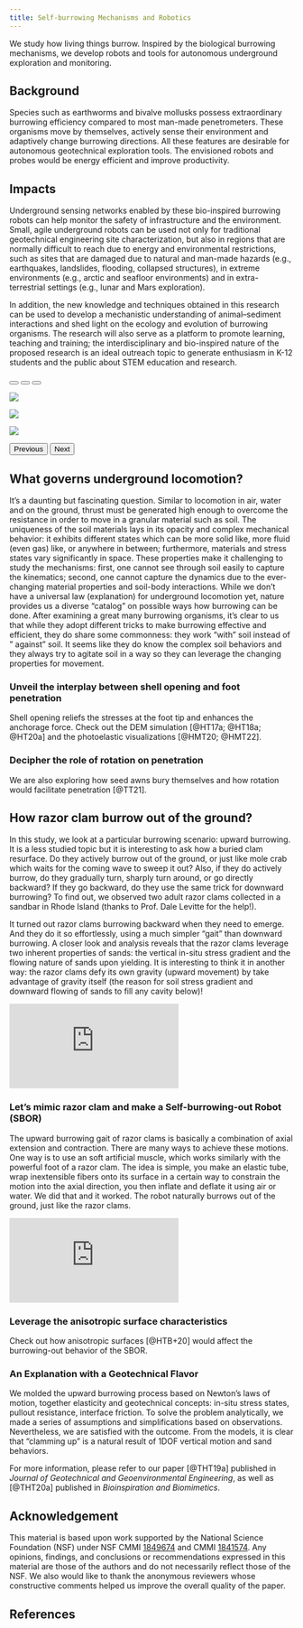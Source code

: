 ```yaml
---
title: Self-burrowing Mechanisms and Robotics
---
```


We study how living things burrow. Inspired by the biological burrowing mechanisms, we develop robots and tools for autonomous underground exploration and monitoring.

## Background 

Species such as earthworms and bivalve mollusks possess extraordinary burrowing efficiency compared to most man-made penetrometers. These organisms move by themselves, actively sense their environment and adaptively change burrowing directions. All these features are desirable for autonomous geotechnical exploration tools. The envisioned robots and probes would be energy efficient and improve productivity.

## Impacts

Underground sensing networks enabled by these bio-inspired burrowing robots can help monitor the safety of infrastructure and the environment. Small, agile underground robots can be used not only for traditional geotechnical engineering site characterization, but also in regions that are normally difficult to reach due to energy and environmental restrictions, such as sites that are damaged due to natural and man-made hazards (e.g., earthquakes, landslides, flooding, collapsed structures), in extreme environments (e.g., arctic and seafloor environments) and in extra-terrestrial settings (e.g., lunar and Mars exploration).

In addition, the new knowledge and techniques obtained in this research can be used to develop a mechanistic understanding of animal–sediment interactions and shed light on the ecology and evolution of burrowing organisms. The research will also serve as a platform to promote learning, teaching and training; the interdisciplinary and bio-inspired nature of the proposed research is an ideal outreach topic to generate enthusiasm in K-12 students and the public about STEM education and research.

::: {#carousel .carousel .slide data-bs-ride="carousel"}

::: {.carousel-indicators}
<button type="button" data-bs-target="#carousel" data-bs-slide-to="0" class="active" aria-current="true" aria-label="Slide 1"></button>
<button type="button" data-bs-target="#carousel" data-bs-slide-to="1" aria-label="Slide 2"></button>
<button type="button" data-bs-target="#carousel" data-bs-slide-to="2" aria-label="Slide 3"></button>
:::

::: {.carousel-inner}

::: {.carousel-item .active}
![](img/inspiration.png)
:::

::: {.carousel-item}
![](img/geopenetration.png)
:::

::: {.carousel-item}
![](img/network.png)
:::

:::

<button class="carousel-control-prev" type="button" data-bs-target="#carousel" data-bs-slide="prev">
    <span class="carousel-control-prev-icon" aria-hidden="true"></span>
    <span class="visually-hidden">Previous</span>
</button>

<button class="carousel-control-next" type="button" data-bs-target="#carousel" data-bs-slide="next">
    <span class="carousel-control-next-icon" aria-hidden="true"></span>
    <span class="visually-hidden">Next</span>
</button>

:::

## What governs underground locomotion?

It's a daunting but fascinating question.  Similar to locomotion in air, water and on the ground, thrust must be generated high enough to overcome the resistance in order to move in a granular material such as soil. The uniqueness of the soil materials lays in its opacity and complex mechanical behavior: it exhibits different states which can be more solid like, more fluid (even gas) like, or anywhere in between; furthermore, materials and stress states vary significantly in space. These properties make it challenging to study the mechanisms: first, one cannot see through soil easily to capture the kinematics; second, one cannot capture the dynamics due to the ever-changing material properties and soil-body interactions. While we don't have a universal law (explanation) for underground locomotion yet, nature provides us a diverse "catalog" on possible ways how burrowing can be done. After examining a great many burrowing organisms, it's clear to us that while they adopt different tricks to make burrowing effective and efficient, they do share some commonness: they work "with" soil instead of " against" soil. It seems like they do know the complex soil behaviors and they always try to agitate soil in a way so they can leverage the changing properties for movement.

### Unveil the interplay between shell opening and foot penetration

Shell opening reliefs the stresses at the foot tip and enhances the anchorage force. Check out the DEM simulation [@HT17a; @HT18a; @HT20a] and the photoelastic visualizations [@HMT20; @HMT22].

### Decipher the role of rotation on penetration

We are also exploring how seed awns bury themselves and how rotation would facilitate penetration [@TT21]. 


## How razor clam burrow out of the ground?

In this study, we look at a particular burrowing scenario: upward burrowing. It is a less studied topic but it is interesting to ask how a buried clam resurface. Do they actively burrow out of the ground, or just like mole crab which waits for the coming wave to sweep it out? Also, if they do actively burrow, do they gradually turn, sharply turn around, or go directly backward? If they go backward, do they use the same trick for downward burrowing? To find out, we observed two adult razor clams collected in a sandbar in Rhode Island (thanks to Prof. Dale Levitte for the help!).

It turned out razor clams burrowing backward when they need to emerge. And they do it so effortlessly, using a much simpler "gait" than downward burrowing. A closer look and analysis reveals that the razor clams leverage two inherent properties of sands: the vertical in-situ stress gradient and the flowing nature of sands upon yielding. It is interesting to think it in another way: the razor clams defy its own gravity (upward movement) by take advantage of gravity itself (the reason for soil stress gradient and downward flowing of sands to fill any cavity below)!

::: {.ratio .ratio-16x9}
<iframe src="https://www.youtube.com/embed/eQrBl2i3ssQ" title="YouTube video player" frameborder="0" allow="accelerometer; clipboard-write; encrypted-media; gyroscope; picture-in-picture" allowfullscreen></iframe>
:::

### Let's mimic razor clam and make a Self-burrowing-out Robot (SBOR)

The upward burrowing gait of razor clams is basically a combination of axial extension and contraction. There are many ways to achieve these motions. One way is to use an soft artificial muscle, which works similarly with the powerful foot of a razor clam. The idea is simple, you make an elastic tube, wrap  inextensible fibers onto its surface in a certain way to constrain the motion into the axial direction, you then inflate and deflate it using air or water. We did that and it worked. The robot naturally burrows out of the ground, just like the razor clams.

::: {.ratio .ratio-16x9}
<iframe src="https://www.youtube.com/embed/1oqzsJnVLIk" title="YouTube video player" frameborder="0" allow="accelerometer; clipboard-write; encrypted-media; gyroscope; picture-in-picture" allowfullscreen></iframe>
:::

### Leverage the anisotropic surface characteristics

Check out how anisotropic surfaces [@HTB+20] would affect the burrowing-out behavior of the SBOR.

### An Explanation with a Geotechnical Flavor

We molded the upward burrowing process based on Newton's laws of motion, together elasticity and geotechnical concepts: in-situ stress states, pullout resistance, interface friction. To solve the problem analytically, we made a series of assumptions and simplifications based on observations. Nevertheless, we are satisfied with the outcome. From the models, it is clear that "clamming up" is a natural result of 1DOF vertical motion and sand behaviors.

For more information, please refer to our paper [@THT19a] published in *Journal of Geotechnical and Geoenvironmental Engineering*, as well as [@THT20a] published in *Bioinspiration and Biomimetics*.


## Acknowledgement

This material is based upon work supported by the National Science Foundation (NSF) under NSF CMMI [1849674](https://www.nsf.gov/awardsearch/showAward?AWD_ID=1653567&HistoricalAwards=false) and CMMI [1841574](https://www.nsf.gov/awardsearch/showAward?AWD_ID=1841574). Any opinions, findings, and conclusions or recommendations expressed in this material are those of the authors and do not necessarily reflect those of the NSF. We also would like to thank the anonymous reviewers whose constructive comments helped us improve the overall quality of the paper. 

## References
